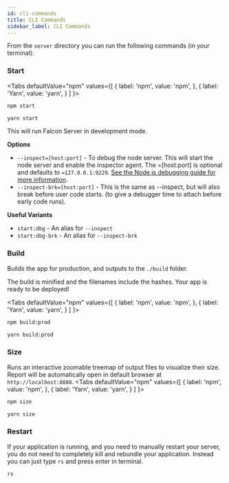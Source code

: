 ```yaml
---
id: cli-commands
title: CLI Commands
sidebar_label: CLI Commands
---
```


From the `server` directory you can run the following commands (in your terminal):


### Start
<Tabs
  defaultValue="npm"
  values={[
    { label: 'npm', value: 'npm', },
    { label: 'Yarn', value: 'yarn', }
  ]
}>
<TabItem value="npm">

```bash
npm start
```

</TabItem>
<TabItem value="yarn">

```bash
yarn start
```

</TabItem>
</Tabs>

This will run Falcon Server in development mode.

**Options**
- `--inspect=[host:port]` - To debug the node server. This will start the node server and enable the inspector agent. The =[host:port] is optional and defaults to `=127.0.0.1:9229`. <a href="https://nodejs.org/en/docs/guides/debugging-getting-started/" target="_blank" rel="noopener noreferrer">See the Node.js debugging guide for more information</a>.
- `--inspect-brk=[host:port]` - This is the same as --inspect, but will also break before user code starts. (to give a debugger time to attach before early code runs).

**Useful Variants**
- `start:dbg` - An alias for `--inspect`
- `start:dbg-brk` - An alias for `--inspect-brk`

### Build

Builds the app for production, and outputs to the `./build` folder.

The build is minified and the filenames include the hashes. Your app is ready to be deployed!

<Tabs
  defaultValue="npm"
  values={[
    { label: 'npm', value: 'npm', },
    { label: 'Yarn', value: 'yarn', }
  ]
}>
<TabItem value="npm">

```bash
npm build:prod
```

</TabItem>
<TabItem value="yarn">

```bash
yarn build:prod
```

</TabItem>
</Tabs>

### Size

Runs an interactive zoomable treemap of output files to visualize their size. Report will be automatically open in default browser at `http://localhost:8888`.
<Tabs
  defaultValue="npm"
  values={[
    { label: 'npm', value: 'npm', },
    { label: 'Yarn', value: 'yarn', }
  ]
}>
<TabItem value="npm">

```bash
npm size
```

</TabItem>
<TabItem value="yarn">

```bash
yarn size
```

</TabItem>
</Tabs>

### Restart

If your application is running, and you need to manually restart your server, you do not need to completely kill and rebundle your application. Instead you can just type `rs` and press enter in terminal.

```bash
rs
```
